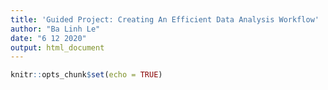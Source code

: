 ```yaml
---
title: 'Guided Project: Creating An Efficient Data Analysis Workflow'
author: "Ba Linh Le"
date: "6 12 2020"
output: html_document
---
```


```r
knitr::opts_chunk$set(echo = TRUE)
```
